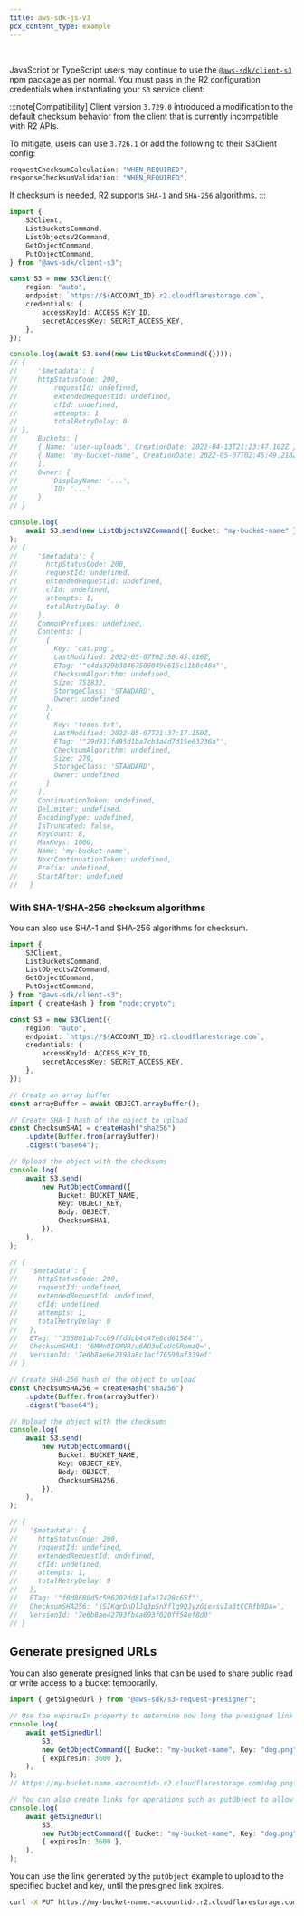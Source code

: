 ```yaml
---
title: aws-sdk-js-v3
pcx_content_type: example
---
```



<Render file="keys" />
<br />

JavaScript or TypeScript users may continue to use the [`@aws-sdk/client-s3`](https://www.npmjs.com/package/@aws-sdk/client-s3) npm package as per normal. You must pass in the R2 configuration credentials when instantiating your `S3` service client:

:::note[Compatibility]
Client version `3.729.0` introduced a modification to the default checksum behavior from the client that is currently incompatible with R2 APIs.

To mitigate, users can use `3.726.1` or add the following to their S3Client config:

```ts
requestChecksumCalculation: "WHEN_REQUIRED",
responseChecksumValidation: "WHEN_REQUIRED",
```

If checksum is needed, R2 supports `SHA-1` and `SHA-256` algorithms.
:::

```ts
import {
	S3Client,
	ListBucketsCommand,
	ListObjectsV2Command,
	GetObjectCommand,
	PutObjectCommand,
} from "@aws-sdk/client-s3";

const S3 = new S3Client({
	region: "auto",
	endpoint: `https://${ACCOUNT_ID}.r2.cloudflarestorage.com`,
	credentials: {
		accessKeyId: ACCESS_KEY_ID,
		secretAccessKey: SECRET_ACCESS_KEY,
	},
});

console.log(await S3.send(new ListBucketsCommand({})));
// {
//     '$metadata': {
//     httpStatusCode: 200,
//         requestId: undefined,
//         extendedRequestId: undefined,
//         cfId: undefined,
//         attempts: 1,
//         totalRetryDelay: 0
// },
//     Buckets: [
//     { Name: 'user-uploads', CreationDate: 2022-04-13T21:23:47.102Z },
//     { Name: 'my-bucket-name', CreationDate: 2022-05-07T02:46:49.218Z }
//     ],
//     Owner: {
//         DisplayName: '...',
//         ID: '...'
//     }
// }

console.log(
	await S3.send(new ListObjectsV2Command({ Bucket: "my-bucket-name" })),
);
// {
//     '$metadata': {
//       httpStatusCode: 200,
//       requestId: undefined,
//       extendedRequestId: undefined,
//       cfId: undefined,
//       attempts: 1,
//       totalRetryDelay: 0
//     },
//     CommonPrefixes: undefined,
//     Contents: [
//       {
//         Key: 'cat.png',
//         LastModified: 2022-05-07T02:50:45.616Z,
//         ETag: '"c4da329b38467509049e615c11b0c48a"',
//         ChecksumAlgorithm: undefined,
//         Size: 751832,
//         StorageClass: 'STANDARD',
//         Owner: undefined
//       },
//       {
//         Key: 'todos.txt',
//         LastModified: 2022-05-07T21:37:17.150Z,
//         ETag: '"29d911f495d1ba7cb3a4d7d15e63236a"',
//         ChecksumAlgorithm: undefined,
//         Size: 279,
//         StorageClass: 'STANDARD',
//         Owner: undefined
//       }
//     ],
//     ContinuationToken: undefined,
//     Delimiter: undefined,
//     EncodingType: undefined,
//     IsTruncated: false,
//     KeyCount: 8,
//     MaxKeys: 1000,
//     Name: 'my-bucket-name',
//     NextContinuationToken: undefined,
//     Prefix: undefined,
//     StartAfter: undefined
//   }
```

### With SHA-1/SHA-256 checksum algorithms

You can also use SHA-1 and SHA-256 algorithms for checksum.

```ts
import {
	S3Client,
	ListBucketsCommand,
	ListObjectsV2Command,
	GetObjectCommand,
	PutObjectCommand,
} from "@aws-sdk/client-s3";
import { createHash } from "node:crypto";

const S3 = new S3Client({
	region: "auto",
	endpoint: `https://${ACCOUNT_ID}.r2.cloudflarestorage.com`,
	credentials: {
		accessKeyId: ACCESS_KEY_ID,
		secretAccessKey: SECRET_ACCESS_KEY,
	},
});

// Create an array buffer
const arrayBuffer = await OBJECT.arrayBuffer();

// Create SHA-1 hash of the object to upload
const ChecksumSHA1 = createHash("sha256")
	.update(Buffer.from(arrayBuffer))
	.digest("base64");

// Upload the object with the checksums
console.log(
	await S3.send(
		new PutObjectCommand({
			Bucket: BUCKET_NAME,
			Key: OBJECT_KEY,
			Body: OBJECT,
			ChecksumSHA1,
		}),
	),
);

// {
//   '$metadata': {
//     httpStatusCode: 200,
//     requestId: undefined,
//     extendedRequestId: undefined,
//     cfId: undefined,
//     attempts: 1,
//     totalRetryDelay: 0
//   },
//   ETag: '"355801ab7ccb9ffddcb4c47e8cd61584"',
//   ChecksumSHA1: '6MMnUIGMVR/u6AO3uCoUcSRnmzQ=',
//   VersionId: '7e6b8ae6e2198a8c1acf76598af339ef'
// }

// Create SHA-256 hash of the object to upload
const ChecksumSHA256 = createHash("sha256")
	.update(Buffer.from(arrayBuffer))
	.digest("base64");

// Upload the object with the checksums
console.log(
	await S3.send(
		new PutObjectCommand({
			Bucket: BUCKET_NAME,
			Key: OBJECT_KEY,
			Body: OBJECT,
			ChecksumSHA256,
		}),
	),
);

// {
//   '$metadata': {
//     httpStatusCode: 200,
//     requestId: undefined,
//     extendedRequestId: undefined,
//     cfId: undefined,
//     attempts: 1,
//     totalRetryDelay: 0
//   },
//   ETag: '"f0d8680d5c596202dd81afa17428c65f"',
//   ChecksumSHA256: 'jSIKqrDnDlJg3pSnXflg9QJyzGiexsvIa3tCCRfb3DA=',
//   VersionId: '7e6b8ae42793fb4a693f020ff58ef8d0'
// }
```

## Generate presigned URLs

You can also generate presigned links that can be used to share public read or write access to a bucket temporarily.

```ts
import { getSignedUrl } from "@aws-sdk/s3-request-presigner";

// Use the expiresIn property to determine how long the presigned link is valid.
console.log(
	await getSignedUrl(
		S3,
		new GetObjectCommand({ Bucket: "my-bucket-name", Key: "dog.png" }),
		{ expiresIn: 3600 },
	),
);
// https://my-bucket-name.<accountid>.r2.cloudflarestorage.com/dog.png?X-Amz-Algorithm=AWS4-HMAC-SHA256&X-Amz-Content-Sha256=UNSIGNED-PAYLOAD&X-Amz-Credential<credential>&X-Amz-Date=<timestamp>&X-Amz-Expires=3600&X-Amz-Signature=<signature>&X-Amz-SignedHeaders=host&x-id=GetObject

// You can also create links for operations such as putObject to allow temporary write access to a specific key.
console.log(
	await getSignedUrl(
		S3,
		new PutObjectCommand({ Bucket: "my-bucket-name", Key: "dog.png" }),
		{ expiresIn: 3600 },
	),
);
```

You can use the link generated by the `putObject` example to upload to the specified bucket and key, until the presigned link expires.

```sh
curl -X PUT https://my-bucket-name.<accountid>.r2.cloudflarestorage.com/dog.png?X-Amz-Algorithm=AWS4-HMAC-SHA256&X-Amz-Content-Sha256=UNSIGNED-PAYLOAD&X-Amz-Credential<credential>&X-Amz-Date=<timestamp>&X-Amz-Expires=3600&X-Amz-Signature=<signature>&X-Amz-SignedHeaders=host&x-id=PutObject -F "data=@dog.png"
```
